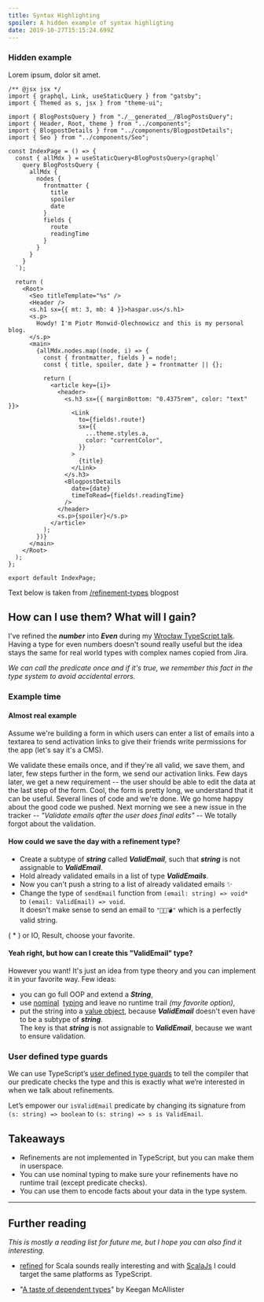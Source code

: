 ```yaml
---
title: Syntax Highlighting
spoiler: A hidden example of syntax highligting
date: 2019-10-27T15:15:24.699Z
---
```


### Hidden example

Lorem ipsum, dolor sit amet.

```tsx
/** @jsx jsx */
import { graphql, Link, useStaticQuery } from "gatsby";
import { Themed as s, jsx } from "theme-ui";

import { BlogPostsQuery } from "./__generated__/BlogPostsQuery";
import { Header, Root, theme } from "../components";
import { BlogpostDetails } from "../components/BlogpostDetails";
import { Seo } from "../components/Seo";

const IndexPage = () => {
  const { allMdx } = useStaticQuery<BlogPostsQuery>(graphql`
    query BlogPostsQuery {
      allMdx {
        nodes {
          frontmatter {
            title
            spoiler
            date
          }
          fields {
            route
            readingTime
          }
        }
      }
    }
  `);

  return (
    <Root>
      <Seo titleTemplate="%s" />
      <Header />
      <s.h1 sx={{ mt: 3, mb: 4 }}>haspar.us</s.h1>
      <s.p>
        Howdy! I'm Piotr Monwid-Olechnowicz and this is my personal blog.
      </s.p>
      <main>
        {allMdx.nodes.map((node, i) => {
          const { frontmatter, fields } = node!;
          const { title, spoiler, date } = frontmatter || {};

          return (
            <article key={i}>
              <header>
                <s.h3 sx={{ marginBottom: "0.4375rem", color: "text" }}>
                  <Link
                    to={fields!.route!}
                    sx={{
                      ...theme.styles.a,
                      color: "currentColor",
                    }}
                  >
                    {title}
                  </Link>
                </s.h3>
                <BlogpostDetails
                  date={date}
                  timeToRead={fields!.readingTime}
                />
              </header>
              <s.p>{spoiler}</s.p>
            </article>
          );
        })}
      </main>
    </Root>
  );
};

export default IndexPage;
```

Text below is taken from [/refinement-types](/refinement-types) blogpost

## How can I use them? What will I gain?

I've refined the **_number_** into **_Even_** during my
[Wrocław TypeScript talk](https://github.com/hasparus/refinement-types-in-typescript).\
Having a type for even numbers doesn't sound really useful but the idea stays
the same for real world types with complex names copied from Jira.

_We can call the predicate once and if it's true, we remember this fact in
the type system to avoid accidental errors._

### Example time

#### Almost real example

Assume we're building a form in which users can enter a list of emails into
a textarea to send activation links to give their friends write permissions
for the app (let's say it's a CMS).

We validate these emails once, and if they're all valid, we save them, and
later, few steps further in the form, we send our activation links. Few days
later, we get a new requirement -- the user should be able to edit the data
at the last step of the form. Cool, the form is pretty long, we understand
that it can be useful. Several lines of code and we're done. We go home
happy about the good code we pushed. Next morning we see a new issue in the
tracker -- _"Validate emails after the user does final edits"_ -- We totally
forgot about the validation.

#### How could we save the day with a refinement type?

- Create a subtype of **_string_** called **_ValidEmail_**, such that
  **_string_** is not assignable to **_ValidEmail_**.
- Hold already validated emails in a list of type **_ValidEmails_**.
- Now you can't push a string to a list of already validated emails ✨
- Change the type of `sendEmail` function from `(email: string) => void*` to
  `(email: ValidEmail) => void`. \
  It doesn't make sense to send an email to `"🦄🐵💣"` which is a perfectly valid
  string.

( \* ) or IO, Result, choose your favorite.

#### Yeah right, but how can I create this "ValidEmail" type?

However you want! It's just an idea from type theory and you can implement
it in your favorite way. Few ideas:

- you can go full OOP and extend a **_String_**,
- use [nominal](https://github.com/hasparus/nom-ts)&nbsp;
  [typing](https://michalzalecki.com/nominal-typing-in-typescript/#approach-4-intersection-types-and-brands)
  and leave no runtime trail _(my favorite option)_,
- put the string into a
  [value object](https://en.wikipedia.org/wiki/Value_object), because
  **_ValidEmail_** doesn't even have to be a subtype of **_string_**. \
  The key is that **_string_** is not assignable to **_ValidEmail_**, because
  we want to ensure validation.

### User defined type guards

We can use TypeScript’s
[user defined type guards](https://www.typescriptlang.org/docs/handbook/advanced-types.html#using-type-predicates)
to tell the compiler that our predicate checks the type and this is exactly
what we’re interested in when we talk about refinements.

Let’s empower our `isValidEmail` predicate by changing its signature from
`(s: string) => boolean` to `(s: string) => s is ValidEmail`.

## Takeaways

- Refinements are not implemented in TypeScript, but you can make them in
  userspace.
- You can use nominal typing to make sure your refinements have no runtime
  trail (except predicate checks).
- You can use them to encode facts about your data in the type system.

---

## Further reading

_This is mostly a reading list for future me, but I hope you can also find
it interesting._

- [refined](https://github.com/fthomas/refined) for Scala sounds really
  interesting and with [ScalaJs](https://www.scala-js.org/) I could target
  the same platforms as TypeScript.

- "[A taste of dependent types](http://kmcallister.github.io/talks/rust/2015-dependent-types/slides.html)"
  by Keegan McAllister
